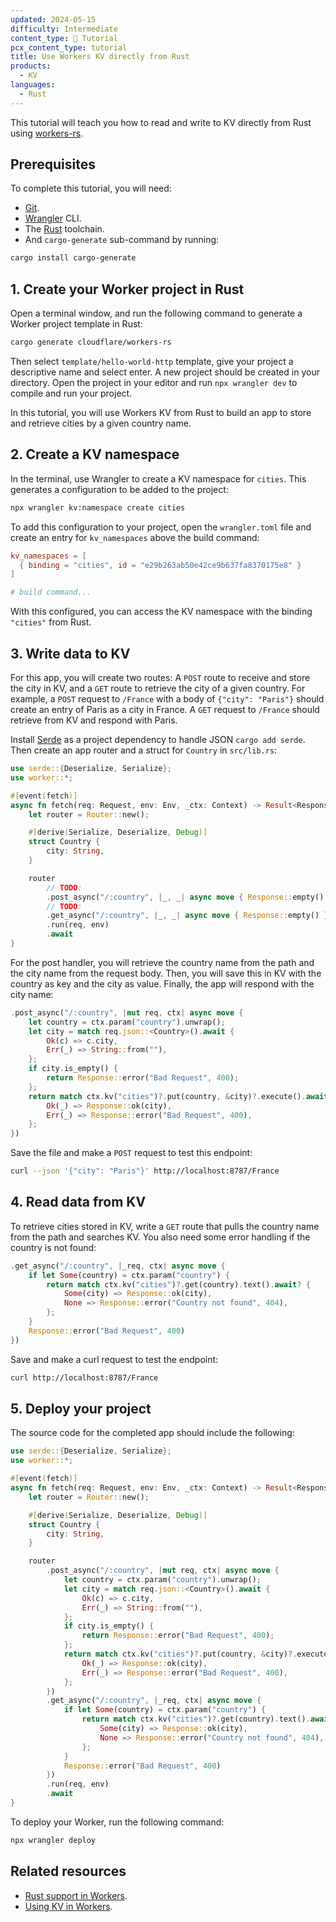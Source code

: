 ```yaml
---
updated: 2024-05-15
difficulty: Intermediate
content_type: 📝 Tutorial
pcx_content_type: tutorial
title: Use Workers KV directly from Rust
products:
  - KV
languages:
  - Rust
---
```



This tutorial will teach you how to read and write to KV directly from Rust
using [workers-rs](https://github.com/cloudflare/workers-rs).

<Render file="tutorials-before-you-start" />

## Prerequisites

To complete this tutorial, you will need:

- [Git](https://git-scm.com/book/en/v2/Getting-Started-Installing-Git).
- [Wrangler](/workers/wrangler/) CLI.
- The [Rust](https://www.rust-lang.org/tools/install) toolchain.
- And `cargo-generate` sub-command by running:

```sh
cargo install cargo-generate
```

## 1. Create your Worker project in Rust

Open a terminal window, and run the following command to generate a Worker project template in Rust:

```sh
cargo generate cloudflare/workers-rs
```

Then select `template/hello-world-http` template, give your project a descriptive name and select enter. A new project should be created in your directory. Open the project in your editor and run `npx wrangler dev` to compile and run your project.

In this tutorial, you will use Workers KV from Rust to build an app to store and retrieve cities by a given country name.

## 2. Create a KV namespace

In the terminal, use Wrangler to create a KV namespace for `cities`. This generates a configuration to be added to the project:

```sh
npx wrangler kv:namespace create cities
```

To add this configuration to your project, open the `wrangler.toml` file and create an entry for `kv_namespaces` above the build command:

```toml
kv_namespaces = [
  { binding = "cities", id = "e29b263ab50e42ce9b637fa8370175e8" }
]

# build command...
```

With this configured, you can access the KV namespace with the binding `"cities"` from Rust.

## 3. Write data to KV

For this app, you will create two routes: A `POST` route to receive and store the city in KV, and a `GET` route to retrieve the city of a given country. For example, a `POST` request to `/France` with a body of `{"city": "Paris"}` should create an entry of Paris as a city in France. A `GET` request to `/France` should retrieve from KV and respond with Paris.

Install [Serde](https://serde.rs/) as a project dependency to handle JSON `cargo add serde`. Then create an app router and a struct for `Country` in `src/lib.rs`:

```rust null {1,6,8,9,10,11,15,17}
use serde::{Deserialize, Serialize};
use worker::*;

#[event(fetch)]
async fn fetch(req: Request, env: Env, _ctx: Context) -> Result<Response> {
    let router = Router::new();

    #[derive(Serialize, Deserialize, Debug)]
    struct Country {
        city: String,
    }

    router
        // TODO:
        .post_async("/:country", |_, _| async move { Response::empty() })
        // TODO:
        .get_async("/:country", |_, _| async move { Response::empty() })
        .run(req, env)
        .await
}

```

For the post handler, you will retrieve the country name from the path and the city name from the request body. Then, you will save this in KV with the country as key and the city as value. Finally, the app will respond with the city name:

```rust
.post_async("/:country", |mut req, ctx| async move {
    let country = ctx.param("country").unwrap();
    let city = match req.json::<Country>().await {
        Ok(c) => c.city,
        Err(_) => String::from(""),
    };
    if city.is_empty() {
        return Response::error("Bad Request", 400);
    };
    return match ctx.kv("cities")?.put(country, &city)?.execute().await {
        Ok(_) => Response::ok(city),
        Err(_) => Response::error("Bad Request", 400),
    };
})
```

Save the file and make a `POST` request to test this endpoint:

```sh
curl --json '{"city": "Paris"}' http://localhost:8787/France
```

## 4. Read data from KV

To retrieve cities stored in KV, write a `GET` route that pulls the country name from the path and searches KV. You also need some error handling if the country is not found:

```rust
.get_async("/:country", |_req, ctx| async move {
    if let Some(country) = ctx.param("country") {
        return match ctx.kv("cities")?.get(country).text().await? {
            Some(city) => Response::ok(city),
            None => Response::error("Country not found", 404),
        };
    }
    Response::error("Bad Request", 400)
})
```

Save and make a curl request to test the endpoint:

```sh
curl http://localhost:8787/France
```

## 5. Deploy your project

The source code for the completed app should include the following:

```rust
use serde::{Deserialize, Serialize};
use worker::*;

#[event(fetch)]
async fn fetch(req: Request, env: Env, _ctx: Context) -> Result<Response> {
    let router = Router::new();

    #[derive(Serialize, Deserialize, Debug)]
    struct Country {
        city: String,
    }

    router
        .post_async("/:country", |mut req, ctx| async move {
            let country = ctx.param("country").unwrap();
            let city = match req.json::<Country>().await {
                Ok(c) => c.city,
                Err(_) => String::from(""),
            };
            if city.is_empty() {
                return Response::error("Bad Request", 400);
            };
            return match ctx.kv("cities")?.put(country, &city)?.execute().await {
                Ok(_) => Response::ok(city),
                Err(_) => Response::error("Bad Request", 400),
            };
        })
        .get_async("/:country", |_req, ctx| async move {
            if let Some(country) = ctx.param("country") {
                return match ctx.kv("cities")?.get(country).text().await? {
                    Some(city) => Response::ok(city),
                    None => Response::error("Country not found", 404),
                };
            }
            Response::error("Bad Request", 400)
        })
        .run(req, env)
        .await
}
```

To deploy your Worker, run the following command:

```sh
npx wrangler deploy
```

## Related resources

- [Rust support in Workers](/workers/languages/rust/).
- [Using KV in Workers](/kv/get-started/).
